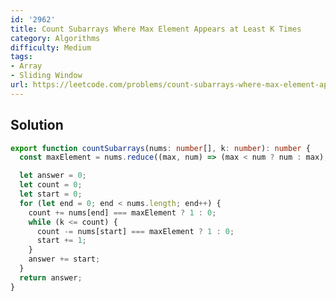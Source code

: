 ```yaml
---
id: '2962'
title: Count Subarrays Where Max Element Appears at Least K Times
category: Algorithms
difficulty: Medium
tags:
- Array
- Sliding Window
url: https://leetcode.com/problems/count-subarrays-where-max-element-appears-at-least-k-times
---
```


## Solution

```typescript filename="solution.ts" copy
export function countSubarrays(nums: number[], k: number): number {
  const maxElement = nums.reduce((max, num) => (max < num ? num : max), 0);

  let answer = 0;
  let count = 0;
  let start = 0;
  for (let end = 0; end < nums.length; end++) {
    count += nums[end] === maxElement ? 1 : 0;
    while (k <= count) {
      count -= nums[start] === maxElement ? 1 : 0;
      start += 1;
    }
    answer += start;
  }
  return answer;
}
```

